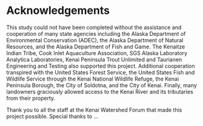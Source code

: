 # Acknowledgements {.unnumbered}

This study could not have been completed without the assistance and cooperation of many state agencies including the Alaska Department of Environmental Conservation (ADEC), the Alaska Department of Natural Resources, and the Alaska Department of Fish and Game. The Kenaitze Indian Tribe, Cook Inlet Aquaculture Association, SGS Alaska Laboratory Analytica Laboratories, Kenai Peninsula Trout Unlimited and Taurianen Engineering and Testing also supported this project. Additional cooperation transpired with the United States Forest Service, the United States Fish and Wildlife Service through the Kenai National Wildlife Refuge, the Kenai Peninsula Borough, the City of Soldotna, and the City of Kenai. Finally, many landowners graciously allowed access to the Kenai River and its tributaries from their property.

Thank you to all the staff at the Kenai Watershed Forum that made this project possible. Special thanks to ...

\newpage
